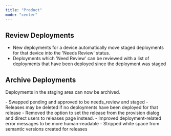 ```yaml
---
title: "Product"
mode: "center"
---
```


<Update label="October 16, 2025" description="v0.2.0">

## Review Deployments
- New deployments for a device automatically move staged deployments for that device into the 'Needs Review' status.
- Deployments which 'Need Review' can be reviewed with a list of deployments that have been deployed since the deployment was staged

## Archive Deployments
Deployments in the staging area can now be archived.

<Accordion title="Improvements">
- Swapped pending and approved to be needs_review and staged
- Releases may be deleted if no deployments have been deployed for that release
- Removed the option to set the release from the provision dialog and direct users to releases page instead.
</Accordion>

<Accordion title="Fixes">
- Improved deployment-related error messages to be more human-readable
- Stripped white space from semantic versions created for releases

</Accordion>

</Update>
